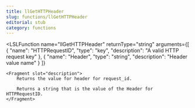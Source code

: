 ```yaml
---
title: llGetHTTPHeader
slug: functions/llGetHTTPHeader
editorial: stub
category: functions
---
```


<LSLFunction
	name="llGetHTTPHeader"
	returnType="string"
	arguments={[
	{
		"name": "HTTPRequestID",
		"type": "key",
		"description": "A valid HTTP request key"
	},
	{
		"name": "Header",
		"type": "string",
		"description": "Header value name"
	}
]}
>
	<Fragment slot="description">
		Returns the value for header for request_id.
		
		Returns a string that is the value of the Header for HTTPRequestID.
	</Fragment>
</LSLFunction>
